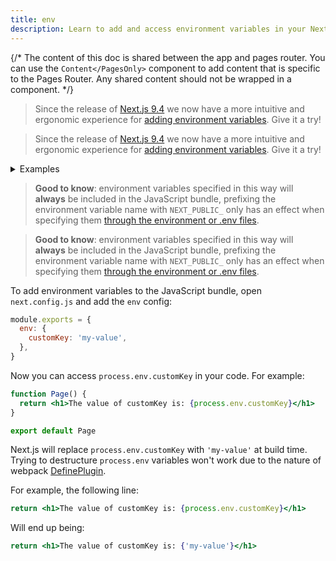 ```yaml
---
title: env
description: Learn to add and access environment variables in your Next.js application at build time.
---
```


{/* The content of this doc is shared between the app and pages router. You can use the `Content</PagesOnly>` component to add content that is specific to the Pages Router. Any shared content should not be wrapped in a component. */}



> Since the release of [Next.js 9.4](https://nextjs.org/blog/next-9-4) we now have a more intuitive and ergonomic experience for [adding environment variables](/docs/app/building-your-application/configuring/environment-variables). Give it a try!



> Since the release of [Next.js 9.4](https://nextjs.org/blog/next-9-4) we now have a more intuitive and ergonomic experience for [adding environment variables](/docs/pages/building-your-application/configuring/environment-variables). Give it a try!


<details>
  <summary>Examples</summary>

- [With env](https://github.com/vercel/next.js/tree/canary/examples/with-env-from-next-config-js)

</details>



> **Good to know**: environment variables specified in this way will **always** be included in the JavaScript bundle, prefixing the environment variable name with `NEXT_PUBLIC_` only has an effect when specifying them [through the environment or .env files](/docs/app/building-your-application/configuring/environment-variables).



> **Good to know**: environment variables specified in this way will **always** be included in the JavaScript bundle, prefixing the environment variable name with `NEXT_PUBLIC_` only has an effect when specifying them [through the environment or .env files](/docs/pages/building-your-application/configuring/environment-variables).


To add environment variables to the JavaScript bundle, open `next.config.js` and add the `env` config:

```js filename="next.config.js"
module.exports = {
  env: {
    customKey: 'my-value',
  },
}
```

Now you can access `process.env.customKey` in your code. For example:

```jsx
function Page() {
  return <h1>The value of customKey is: {process.env.customKey}</h1>
}

export default Page
```

Next.js will replace `process.env.customKey` with `'my-value'` at build time. Trying to destructure `process.env` variables won't work due to the nature of webpack [DefinePlugin](https://webpack.js.org/plugins/define-plugin/).

For example, the following line:

```jsx
return <h1>The value of customKey is: {process.env.customKey}</h1>
```

Will end up being:

```jsx
return <h1>The value of customKey is: {'my-value'}</h1>
```
